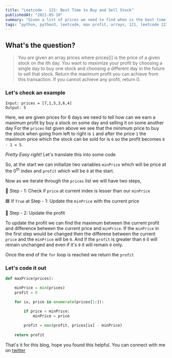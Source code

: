 ```yaml
---
title: "Leetcode - 121: Best Time to Buy and Sell Stock"
publishedAt: "2021-05-10"
summary: "Given a list of prices we need to find when is the best time to buy and sell a stock"
tags: "python, python3, leetcode, max profit, arrays, 121, leetcode 121, programming, coding, interview"
---
```


## What's the question?

<blockquote>
You are given an array prices where prices[i] is the price of a given stock on the ith day.
You want to maximize your profit by choosing a single day to buy one stock and choosing a different day in the future to sell that stock.
Return the maximum profit you can achieve from this transaction. If you cannot achieve any profit, return 0.
</blockquote>

### Let's check an example

```dart:Example
Input: prices = [7,1,5,3,6,4]
Output: 5
```

Here, we are given prices for 6 days we need to tell how can we earn a maximum profit by buy a stock on some day and selling it on some another day
For the `prices` list given above we see that the minimum price to buy the stock when going from left to right is `1` and after the price `1` the maximum price which the stock can be sold for is `6` so the profit becomes `6 - 1 = 5`.

*Pretty Easy right!* Let's translate this into some code  

So, at the start we can initialize two variables `minPrice` which will be price at the 0<sup>th</sup> index and `profit` which will be `0` at the start. 

Now as we iterate through the `prices` list we will have two steps,

🔵 Step - 1: Check if `price` at current index is lesser than our `minPrice`
    
🟦 If `True` at Step - 1: Update the `minPrice` with the current price

🔵 Step - 2: Update the profit

To update the profit we can find the maximum between the current profit and difference between the current price and `minPrice`. If the `minPrice` in the first step would be changed then the differene between the current `price` and the `minPrice` will be `0`. And if the `profit` is greater than `0` it will remain unchanged and even if it's `0` it will remain `0` only.

Once the end of the `for` loop is reached we return the `profit`

### Let's code it out

```dart:maxProfitStock.py
def maxPrice(prices):

    minPrice = min(prices)
    profit = 0

    for ix, price in enumerate(prices[1:]):

        if price < minPrice:
            minPrice = price
        
        profit = max(profit, prices[ix] - minPrice)
    
    return profit
```

That's it for this blog, hope you found this helpful. You can connect with me on <a target="_blank" href="https://twitter.com/saglanivatsal">twitter</a>
